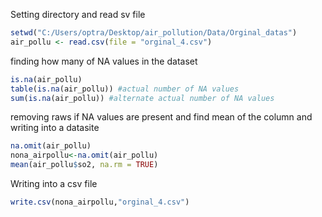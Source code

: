 Setting directory and read sv file

```{r}
setwd("C:/Users/optra/Desktop/air_pollution/Data/Orginal_datas")
air_pollu <- read.csv(file = "orginal_4.csv")
```

finding how many of NA values in the dataset

```{r}
is.na(air_pollu)
table(is.na(air_pollu)) #actual number of NA values
sum(is.na(air_pollu)) #alternate actual number of NA values
```

removing raws if NA values are present and find mean of the column and writing into a datasite

```{r}
na.omit(air_pollu)
nona_airpollu<-na.omit(air_pollu) 
mean(air_pollu$so2, na.rm = TRUE)

```

Writing into a csv file
```{r}
write.csv(nona_airpollu,"orginal_4.csv")
```

